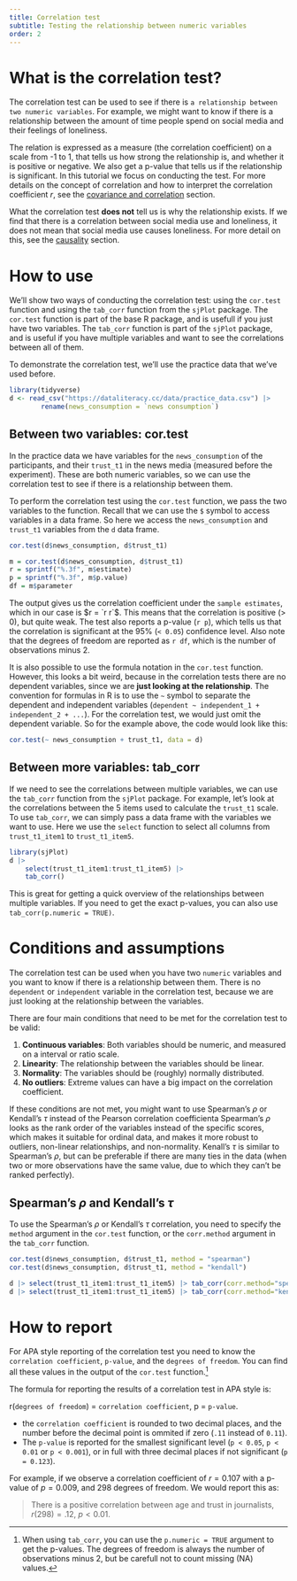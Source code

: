 ```yaml
---
title: Correlation test
subtitle: Testing the relationship between numeric variables
order: 2
---
```


# What is the correlation test?

The correlation test can be used to see if there is `a relationship between two numeric variables`.
For example, we might want to know if there is a relationship between the amount of time people spend on social media and their feelings of loneliness.

The relation is expressed as a measure (the correlation coefficient) on a scale from -1 to 1, that tells us how strong the relationship is, and whether it is positive or negative.
We also get a p-value that tells us if the relationship is significant.
In this tutorial we focus on conducting the test. For more details on the concept of correlation and how to interpret the correlation coefficient $r$, see the [covariance and correlation](../concepts/covariance-and-correlation.qmd) section.

What the correlation test **does not** tell us is why the relationship exists.
If we find that there is a correlation between social media use and loneliness, it does not mean that social media use causes loneliness.
For more detail on this, see the [causality](../concepts/causality.qmd) section.

# How to use

We'll show two ways of conducting the correlation test: using the `cor.test` function and using the `tab_corr` function from the `sjPlot` package.
The `cor.test` function is part of the base R package, and is usefull if you just have two variables.
The `tab_corr` function is part of the `sjPlot` package, and is useful if you have multiple variables and want to see the correlations between all of them.

To demonstrate the correlation test, we'll use the practice data that we've used before.
```r
library(tidyverse)
d <- read_csv("https://dataliteracy.cc/data/practice_data.csv") |>
        rename(news_consumption = `news consumption`)
```

## Between two variables: cor.test

In the practice data we have variables for the `news_consumption` of the participants, and their `trust_t1` in the news media (measured before the experiment).
These are both numeric variables, so we can use the correlation test to see if there is a relationship between them. 

To perform the correlation test using the `cor.test` function, we pass the two variables to the function.
Recall that we can use the `$` symbol to access variables in a data frame.
So here we access the `news_consumption` and `trust_t1` variables from the `d` data frame.

```r
cor.test(d$news_consumption, d$trust_t1)
```

```r
m = cor.test(d$news_consumption, d$trust_t1)
r = sprintf("%.3f", m$estimate)
p = sprintf("%.3f", m$p.value)
df = m$parameter
```

The output gives us the correlation coefficient under the `sample estimates`, which in our case is $r = `r r`$.
This means that the correlation is positive (> 0), but quite weak.
The test also reports a p-value (`r p`), which tells us that the correlation is significant at the $95\%$ (`< 0.05`) confidence level. 
Also note that the degrees of freedom are reported as `r df`, which is the number of observations minus 2.

::: {.callout-note title="cor.test using the formula notation" collapse="true"}

It is also possible to use the formula notation in the `cor.test` function.
However, this looks a bit weird, because in the correlation tests there are no dependent variables, since we are **just looking at the relationship**.
The convention for formulas in R is to use the `~` symbol to separate the dependent and independent variables (`dependent ~ independent_1 + independent_2 + ...`).
For the correlation test, we would just omit the dependent variable.
So for the example above, the code would look like this:

```r
cor.test(~ news_consumption + trust_t1, data = d)
```
:::

## Between more variables: tab_corr

If we need to see the correlations between multiple variables, we can use the `tab_corr` function from the `sjPlot` package.
For example, let's look at the correlations between the 5 items used to calculate the `trust_t1` scale.
To use `tab_corr`, we can simply pass a data frame with the variables we want to use.
Here we use the `select` function to select all columns from `trust_t1_item1` to `trust_t1_item5`.

```r
library(sjPlot)
d |>
    select(trust_t1_item1:trust_t1_item5) |>
    tab_corr()
```

This is great for getting a quick overview of the relationships between multiple variables.
If you need to get the exact p-values, you can also use `tab_corr(p.numeric = TRUE)`.


# Conditions and assumptions

The correlation test can be used when you have two `numeric` variables and you want to know if there is a relationship between them.
There is no `dependent` or `independent` variable in the correlation test, because we are just looking at the relationship between the variables.   

There are four main conditions that need to be met for the correlation test to be valid:

1. **Continuous variables**: Both variables should be numeric, and measured on a interval or ratio scale.
2. **Linearity**: The relationship between the variables should be linear.
3. **Normality**: The variables should be (roughly) normally distributed. 
4. **No outliers**: Extreme values can have a big impact on the correlation coefficient.

If these conditions are not met, you might want to use Spearman's $\rho$ or Kendall's $\tau$ instead of the Pearson correlation coefficienta
Spearman's $\rho$ looks as the rank order of the variables instead of the specific scores, which makes it suitable for ordinal data, and makes it more robust to outliers, non-linear relationships, and non-normality.
Kenall's $\tau$ is similar to Spearman's $\rho$, but can be preferable if there are many ties in the data (when two or more observations have the same value, due to which they can't be ranked perfectly).

## Spearman's $\rho$ and Kendall's $\tau$

To use the Spearman's $\rho$ or Kendall's $\tau$ correlation, you need to specify the `method` argument in the `cor.test` function, or the `corr.method` argument in the `tab_corr` function.

```r
cor.test(d$news_consumption, d$trust_t1, method = "spearman")
cor.test(d$news_consumption, d$trust_t1, method = "kendall")

d |> select(trust_t1_item1:trust_t1_item5) |> tab_corr(corr.method="spearman")
d |> select(trust_t1_item1:trust_t1_item5) |> tab_corr(corr.method="kendall")
```


# How to report

For APA style reporting of the correlation test you need to know the `correlation coefficient`, `p-value`, and the `degrees of freedom`. 
You can find all these values in the output of the `cor.test` function.[^1] 

[^1]: When using `tab_corr`, you can use the `p.numeric = TRUE` argument to get the p-values.
The degrees of freedom is always the number of observations minus 2, but be carefull not to count missing (NA) values.  

The formula for reporting the results of a correlation test in APA style is:

r(`degrees of freedom`) = `correlation coefficient`, p = `p-value`.

* the `correlation coefficient` is rounded to two decimal places, and the number before the decimal point is ommited if zero (`.11` instead of `0.11`).
* The `p-value` is reported for the smallest significant level (`p < 0.05`, `p < 0.01` or `p < 0.001`), or in full with three decimal places if not significant (`p = 0.123`).



For example, if we observe a correlation coefficient of $r = 0.107$ with a p-value of $p = 0.009$, and $298$ degrees of freedom. 
We would report this as:

> There is a positive correlation between age and trust in journalists, $r(298) = .12$, $p < 0.01$.


